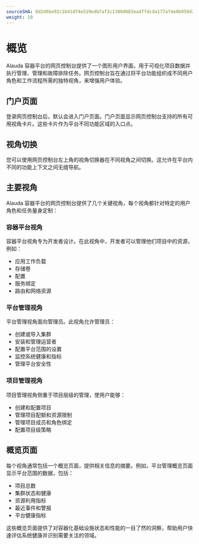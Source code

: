 ```yaml
---
sourceSHA: 8d2d6be92c1b41df4e519edbfaf3c1380d683ea4ffdcda177af4e0b959d2cbd8
weight: 10
---
```


# 概览

Alauda 容器平台的网页控制台提供了一个图形用户界面，用于可视化项目数据并执行管理、管理和故障排除任务。网页控制台旨在通过将平台功能组织成不同用户角色和工作流程所需的独特视角，来增强用户体验。

## 门户页面

登录网页控制台后，默认会进入门户页面。门户页面显示网页控制台支持的所有可用视角卡片。这些卡片作为平台不同功能区域的入口点。

## 视角切换

您可以使用网页控制台左上角的视角切换器在不同视角之间切换。这允许在平台内不同的功能上下文之间无缝导航。

## 主要视角

Alauda 容器平台的网页控制台提供了几个关键视角，每个视角都针对特定的用户角色和任务量身定制：

### 容器平台视角

容器平台视角专为开发者设计。在此视角中，开发者可以管理他们项目中的资源，例如：

- 应用工作负载
- 存储卷
- 配置
- 服务绑定
- 路由和网络资源

### 平台管理视角

平台管理视角面向管理员。此视角允许管理员：

- 创建或导入集群
- 安装和管理运营者
- 配置平台范围的设置
- 监控系统健康和指标
- 管理平台安全性

### 项目管理视角

项目管理视角侧重于项目层级的管理，使用户能够：

- 创建和配置项目
- 管理项目配额和资源限制
- 管理项目成员和角色绑定
- 配置项目级策略

## 概览页面

每个视角通常包括一个概览页面，提供相关信息的摘要。例如，平台管理概览页面显示平台范围的数据，包括：

- 项目总数
- 集群状态和健康
- 资源利用指标
- 最近事件和警报
- 平台健康指标

这些概览页面提供了对容器化基础设施状态和性能的一目了然的洞察，帮助用户快速评估系统健康并识别需要关注的领域。
